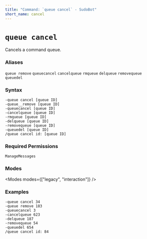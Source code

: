 ```yaml
---
title: "Command: `queue cancel` - SudoBot"
short_name: cancel
---
```



# `queue cancel`

Cancels a command queue.

### Aliases
`queue remove`
`queuecancel`
`cancelqueue`
`rmqueue`
`delqueue`
`removequeue`
`queuedel`

### Syntax

```
-queue cancel [queue ID]
-queue__remove [queue ID]
-queuecancel [queue ID]
-cancelqueue [queue ID]
-rmqueue [queue ID]
-delqueue [queue ID]
-removequeue [queue ID]
-queuedel [queue ID]
/queue cancel id: [queue ID]
```

### Required Permissions

`ManageMessages`

### Modes

<Modes modes={["legacy", "interaction"]} />

### Examples

```
-queue cancel 34
-queue remove 183
-queuecancel 3
-cancelqueue 623
-delqueue 187
-removequeue 54
-queuedel 654
/queue cancel id: 84
```